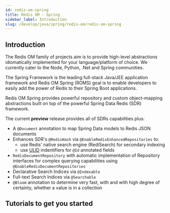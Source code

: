 ```yaml
---
id: redis-om-spring
title: Redis OM - Spring
sidebar_label: Introduction
slug: /develop/java/spring/redis-om/redis-om-spring
---
```




## Introduction

The Redis OM family of projects aim is to provide high-level abstractions idiomatically implemented for
 your language/platform of choice. We currently cater to the Node, Python, .Net and Spring communities.

The Spring Framework is the leading full-stack Java/JEE application framework and Redis OM Spring (ROMS)
goal is to enable developers to easily add the power of Redis to their Spring Boot applications.

Redis OM Spring provides powerful repository and custom object-mapping abstractions built on top of the
powerful Spring Data Redis (SDR) framework.

The current **preview** release provides all of SDRs capabilities plus:

* A `@Document` annotation to map Spring Data models to Redis JSON documents
* Enhances SDR's `@RedisHash` via `@EnableRedisEnhancedRepositories` to:
  - use Redis' native search engine (RediSearch) for secondary indexing
  - use [ULID](https://github.com/ulid/spec) indentifiers for `@Id` annotated fields
* `RedisDocumentRepository` with automatic implementation of Repository interfaces for complex querying capabilities using `@EnableRedisDocumentRepositories`
* Declarative Search Indices via `@Indexable`
* Full-text Search Indices via `@Searchable`
* `@Bloom` annotation to determine very fast, with and with high degree of certainty, whether a value is in a collection

## Tutorials to get you started

<div class="row">
  <div class="col">
    <RedisCard
      title="@Document"
      description="Mapping Java Objects to JSON"
      page="/develop/java/spring/redis-om/redis-om-spring-json"
    />
  </div>
  <div class="col">
    <RedisCard
      title="Enhanced @RedisHash"
      description="Enhanced Mapping of Java Objects to Hashes"
      page="/develop/java/spring/redis-om/redis-om-spring-hash"
    />
  </div>
</div>
